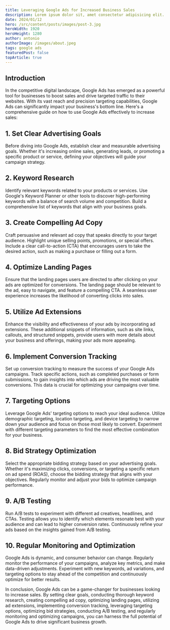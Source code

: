 ```yaml
---
title: Leveraging Google Ads for Increased Business Sales
description: Lorem ipsum dolor sit, amet consectetur adipisicing elit. Hic eos odit sequi minima iure natus, odio tempora sit.
date: 2024/01/12
hero: /src/content/posts/images/post-3.jpg
heroWidth: 1920
heroHeight: 1280
author: antonio
authorImage: /images/about.jpeg
tags: google ads
featuredPost: false
topArticle: true
---
```


## **Introduction**

In the competitive digital landscape, Google Ads has emerged as a powerful tool for businesses to boost sales and drive targeted traffic to their websites. With its vast reach and precision targeting capabilities, Google Ads can significantly impact your business's bottom line. Here's a comprehensive guide on how to use Google Ads effectively to increase sales:

## 1. **Set Clear Advertising Goals**

Before diving into Google Ads, establish clear and measurable advertising goals. Whether it's increasing online sales, generating leads, or promoting a specific product or service, defining your objectives will guide your campaign strategy.

## 2. **Keyword Research**

Identify relevant keywords related to your products or services. Use Google's Keyword Planner or other tools to discover high-performing keywords with a balance of search volume and competition. Build a comprehensive list of keywords that align with your business goals.

## 3. **Create Compelling Ad Copy**

Craft persuasive and relevant ad copy that speaks directly to your target audience. Highlight unique selling points, promotions, or special offers. Include a clear call-to-action (CTA) that encourages users to take the desired action, such as making a purchase or filling out a form.

## 4. **Optimize Landing Pages**

Ensure that the landing pages users are directed to after clicking on your ads are optimized for conversions. The landing page should be relevant to the ad, easy to navigate, and feature a compelling CTA. A seamless user experience increases the likelihood of converting clicks into sales.

## 5. **Utilize Ad Extensions**

Enhance the visibility and effectiveness of your ads by incorporating ad extensions. These additional snippets of information, such as site links, callouts, and structured snippets, provide users with more details about your business and offerings, making your ads more appealing.

## 6. **Implement Conversion Tracking**

Set up conversion tracking to measure the success of your Google Ads campaigns. Track specific actions, such as completed purchases or form submissions, to gain insights into which ads are driving the most valuable conversions. This data is crucial for optimizing your campaigns over time.

## 7. **Targeting Options**

Leverage Google Ads' targeting options to reach your ideal audience. Utilize demographic targeting, location targeting, and device targeting to narrow down your audience and focus on those most likely to convert. Experiment with different targeting parameters to find the most effective combination for your business.

## 8. **Bid Strategy Optimization**

Select the appropriate bidding strategy based on your advertising goals. Whether it's maximizing clicks, conversions, or targeting a specific return on ad spend (ROAS), choose the bidding strategy that aligns with your objectives. Regularly monitor and adjust your bids to optimize campaign performance.

## 9. **A/B Testing**

Run A/B tests to experiment with different ad creatives, headlines, and CTAs. Testing allows you to identify which elements resonate best with your audience and can lead to higher conversion rates. Continuously refine your ads based on the insights gained from A/B testing.

## 10. **Regular Monitoring and Optimization**

Google Ads is dynamic, and consumer behavior can change. Regularly monitor the performance of your campaigns, analyze key metrics, and make data-driven adjustments. Experiment with new keywords, ad variations, and targeting options to stay ahead of the competition and continuously optimize for better results.

In conclusion, Google Ads can be a game-changer for businesses looking to increase sales. By setting clear goals, conducting thorough keyword research, creating compelling ad copy, optimizing landing pages, utilizing ad extensions, implementing conversion tracking, leveraging targeting options, optimizing bid strategies, conducting A/B testing, and regularly monitoring and optimizing campaigns, you can harness the full potential of Google Ads to drive significant business growth.
